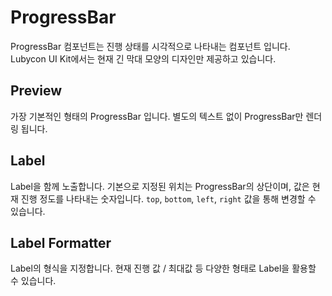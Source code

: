 
<Meta title="Components/ProgressBar" components={ProgressBar} />

# ProgressBar

ProgressBar 컴포넌트는 진행 상태를 시각적으로 나타내는 컴포넌트 입니다. Lubycon UI Kit에서는 현재 긴 막대 모양의 디자인만 제공하고 있습니다.

## Preview

가장 기본적인 형태의 ProgressBar 입니다. 별도의 텍스트 없이 ProgressBar만 렌더링 됩니다.

<Canvas>
  <Story name="Preview">
    <Preview />
  </Story>
</Canvas>

## Label

Label을 함께 노출합니다. 기본으로 지정된 위치는 ProgressBar의 상단이며, 값은 현재 진행 정도를 나타내는 숫자입니다. `top`, `bottom`, `left`, `right` 값을 통해 변경할 수 있습니다.

<Canvas>
  <Story name="Label">
    <Label />
  </Story>
</Canvas>

## Label Formatter

Label의 형식을 지정합니다. 현재 진행 값 / 최대값 등 다양한 형태로 Label을 활용할 수 있습니다.

<Canvas>
  <Story name="Label Formatter">
    <LabelFormatter />
  </Story>
</Canvas>
